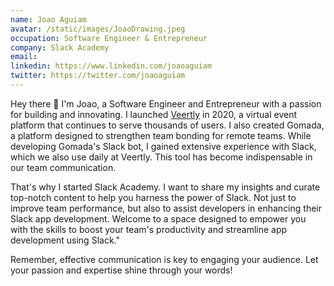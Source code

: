 ```yaml
---
name: Joao Aguiam
avatar: /static/images/JoaoDrawing.jpeg
occupation: Software Engineer & Entrepreneur
company: Slack Academy
email:
linkedin: https://www.linkedin.com/joaoaguiam
twitter: https://twitter.com/joaoaguiam
---
```


Hey there 👋 I'm Joao, a Software Engineer and Entrepreneur with a passion for building and innovating. I launched [Veertly](https://veertly.com) in 2020, a virtual event platform that continues to serve thousands of users. I also created Gomada, a platform designed to strengthen team bonding for remote teams. While developing Gomada's Slack bot, I gained extensive experience with Slack, which we also use daily at Veertly. This tool has become indispensable in our team communication.

That's why I started Slack Academy. I want to share my insights and curate top-notch content to help you harness the power of Slack. Not just to improve team performance, but also to assist developers in enhancing their Slack app development. Welcome to a space designed to empower you with the skills to boost your team's productivity and streamline app development using Slack."

Remember, effective communication is key to engaging your audience. Let your passion and expertise shine through your words!
